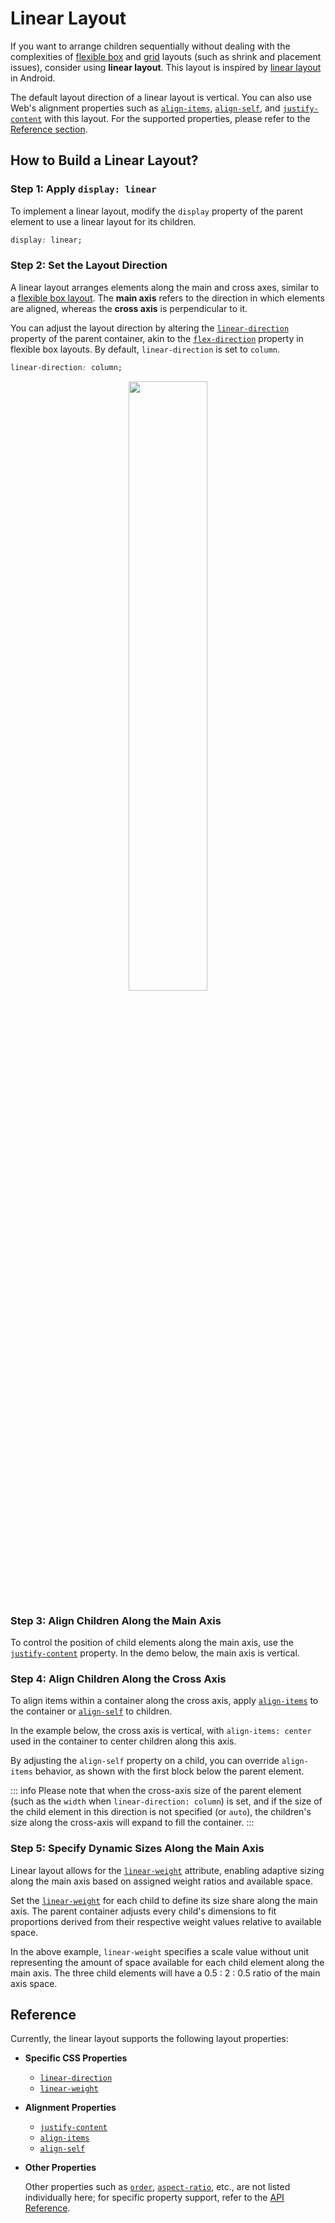 
# Linear Layout

If you want to arrange children sequentially without dealing with the complexities of [flexible box](./flexible-box-layout.mdx) and [grid](./grid-layout.mdx) layouts (such as shrink and placement issues), consider using **linear layout**. This layout is inspired by [linear layout](https://developer.android.com/develop/ui/views/layout/linear) in Android.

The default layout direction of a linear layout is vertical. You can also use Web's alignment properties such as [`align-items`](/api/css/properties/align-items.mdx), [`align-self`](/api/css/properties/align-self.mdx), and [`justify-content`](/api/css/properties/justify-content.mdx) with this layout. For the supported properties, please refer to the [Reference section](#reference).

## How to Build a Linear Layout?

### Step 1: Apply `display: linear`

To implement a linear layout, modify the `display` property of the parent element to use a linear layout for its children.

```css
display: linear;
```

### Step 2: Set the Layout Direction

A linear layout arranges elements along the main and cross axes, similar to a [flexible box layout](./flexible-box-layout.mdx). The **main axis** refers to the direction in which elements are aligned, whereas the **cross axis** is perpendicular to it.

You can adjust the layout direction by altering the [`linear-direction`](/api/css/properties/linear-direction.mdx) property of the parent container, akin to the [`flex-direction`](/api/css/properties/flex-direction.mdx) property in flexible box layouts. By default, `linear-direction` is set to `column`.

```css
linear-direction: column;
```

<center>
  <img
    width="50%"
    src="https://lf-lynx.tiktok-cdns.com/obj/lynx-artifacts-oss-sg/lynx-website/assets/doc/linear_main_axis.png"
  />
</center>

### Step 3: Align Children Along the Main Axis

To control the position of child elements along the main axis, use the [`justify-content`](/api/css/properties/justify-content.mdx) property. In the demo below, the main axis is vertical.

<Go
  img="https://lf-lynx.tiktok-cdns.com/obj/lynx-artifacts-oss-sg/lynx-website/assets/doc/layout/linear_justify_content.png"
  example="layout"
  defaultEntryFile="dist/linear_justify_content.lynx.bundle"
  defaultFile="src/linear_justify_content/index.tsx"
  highlight="{9,16,23}"
  entry="src/linear_justify_content"
/>

### Step 4: Align Children Along the Cross Axis

To align items within a container along the cross axis, apply [`align-items`](/api/css/properties/align-items.mdx) to the container or [`align-self`](/api/css/properties/align-items.mdx) to children.

In the example below, the cross axis is vertical, with `align-items: center` used in the container to center children along this axis.

<Go
  img="https://lf-lynx.tiktok-cdns.com/obj/lynx-artifacts-oss-sg/lynx-website/assets/doc/layout/linear_align_items.png"
  example="layout"
  defaultEntryFile="dist/linear_align_items.lynx.bundle"
  defaultFile="src/linear_align_items/index.tsx"
  highlight="{27}"
  entry="src/linear_align_items"
/>

By adjusting the `align-self` property on a child, you can override `align-items` behavior, as shown with the first block below the parent element.

<Go
  img="https://lf-lynx.tiktok-cdns.com/obj/lynx-artifacts-oss-sg/lynx-website/assets/doc/layout/linear_align_self.png"
  example="layout"
  defaultEntryFile="dist/linear_align_self.lynx.bundle"
  defaultFile="src/linear_align_self/index.tsx"
  highlight="{17,27}"
  entry="src/linear_align_self"
/>

::: info
Please note that when the cross-axis size of the parent element (such as the `width` when `linear-direction: column`) is set, and if the size of the child element in this direction is not specified (or `auto`), the children's size along the cross-axis will expand to fill the container.
:::

### Step 5: Specify Dynamic Sizes Along the Main Axis

Linear layout allows for the [`linear-weight`](/api/css/properties/linear-weight.mdx) attribute, enabling adaptive sizing along the main axis based on assigned weight ratios and available space.

Set the [`linear-weight`](/api/css/properties/linear-weight.mdx) for each child to define its size share along the main axis. The parent container adjusts every child's dimensions to fit proportions derived from their respective weight values relative to available space.

<Go
  img="https://lf-lynx.tiktok-cdns.com/obj/lynx-artifacts-oss-sg/lynx-website/assets/doc/layout/linear_linear_weight.png"
  example="layout"
  defaultEntryFile="dist/linear_weight.lynx.bundle"
  defaultFile="src/linear_weight/index.tsx"
  highlight="{33,42,51}"
  entry="src/linear_weight"
/>

In the above example, `linear-weight` specifies a scale value without unit representing the amount of space available for each child element along the main axis. The three child elements will have a 0.5 : 2 : 0.5 ratio of the main axis space.

## Reference

Currently, the linear layout supports the following layout properties:

- **Specific CSS Properties**

  - [`linear-direction`](/api/css/properties/linear-direction.mdx)
  - [`linear-weight`](/api/css/properties/linear-weight.mdx)

- **Alignment Properties**

  - [`justify-content`](/api/css/properties/justify-content.mdx)
  - [`align-items`](/api/css/properties/align-items.mdx)
  - [`align-self`](/api/css/properties/align-self.mdx)

- **Other Properties**

  Other properties such as [`order`](/api/css/properties/order.mdx), [`aspect-ratio`](/api/css/properties/aspect-ratio.mdx), etc., are not listed individually here; for specific property support, refer to the [API Reference](/api/css/properties.mdx).
